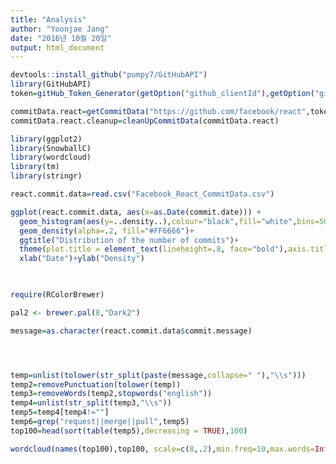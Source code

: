 ```yaml
---
title: "Analysis"
author: "Yoonjae Jang"
date: "2016년 10월 20일"
output: html_document
---
```


```r


devtools::install_github("pumpy7/GitHubAPI")
library(GitHubAPI)
token=gitHub_Token_Generator(getOption("github_clientId"),getOption("github_clientSecret"))

commitData.react=getCommitData("https://github.com/facebook/react",token)
commitData.react.cleanup=cleanUpCommitData(commitData.react)
```

```r
library(ggplot2)
library(SnowballC)
library(wordcloud)
library(tm)
library(stringr)

react.commit.data=read.csv("Facebook_React_CommitData.csv")

```

```r





ggplot(react.commit.data, aes(x=as.Date(commit.date))) +
  geom_histogram(aes(y=..density..),colour="black",fill="white",bins=50)+
  geom_density(alpha=.2, fill="#FF6666")+
  ggtitle("Distribution of the number of commits")+
  theme(plot.title = element_text(lineheight=.8, face="bold"),axis.title.x = element_text(face="bold",  size=10),axis.title.y=element_text(face="bold",size=10))+
  xlab("Date")+ylab("Density")

                                                                                        

```

```r
require(RColorBrewer)

pal2 <- brewer.pal(8,"Dark2")

message=as.character(react.commit.data$commit.message)




temp=unlist(tolower(str_split(paste(message,collapse=" "),"\\s")))
temp2=removePunctuation(tolower(temp))
temp3=removeWords(temp2,stopwords("english"))
temp4=unlist(str_split(temp3,"\\s"))
temp5=temp4[temp4!=""]
temp6=grep("request||merge||pull",temp5)
top100=head(sort(table(temp5),decreasing = TRUE),100)

wordcloud(names(top100),top100, scale=c(8,.2),min.freq=10,max.words=Inf, random.order=FALSE, rot.per=.15, colors=pal2)





```
